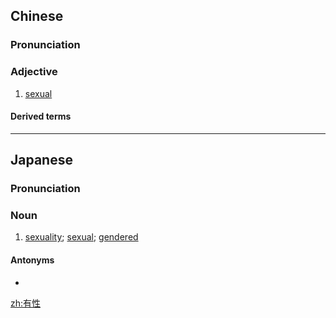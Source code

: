 ==Chinese==
{{zh-forms}}

===Pronunciation===
{{zh-pron
|m=yǒuxìng
|c=jau5 sing3
|cat=a
}}

===Adjective===
{{zh-adj}}

# {{lb|zh|attributive}} [[sexual]]

====Derived terms====
{{zh-der|有性生殖|有性雜交}}

----

==Japanese==
{{ja-kanjitab|ゆう|せい|yomi=o}}

===Pronunciation===
{{ja-pron|ゆうせい|y=o}}

===Noun===
{{ja-noun|ゆうせい}}

# [[sexuality]]; [[sexual]]; [[gendered]]

====Antonyms====
* {{ja-r|無性|むせい}}

[[zh:有性]]